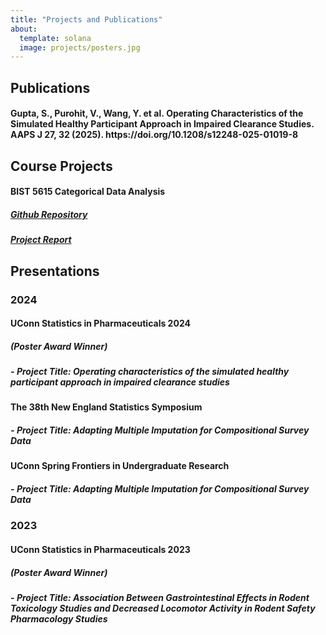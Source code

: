 ```yaml
---
title: "Projects and Publications"
about:
  template: solana
  image: projects/posters.jpg
---
```


## Publications
#### **Gupta, S.**, Purohit, V., Wang, Y. et al. Operating Characteristics of the Simulated Healthy Participant Approach in Impaired Clearance Studies. AAPS J 27, 32 (2025). https://doi.org/10.1208/s12248-025-01019-8

## Course Projects

#### BIST 5615 Categorical Data Analysis
##### [Github Repository](https://github.com/Sana-Gupta3/bist5615)
##### [Project Report](projects/BIST_Project_Report-2.pdf)

## Presentations

### 2024

#### **UConn Statistics in Pharmaceuticals 2024**
##### **(Poster Award Winner)**
##### - **Project Title**: Operating characteristics of the simulated healthy participant approach in impaired clearance studies

#### **The 38th New England Statistics Symposium**
##### - **Project Title**: Adapting Multiple Imputation for Compositional Survey Data

#### **UConn Spring Frontiers in Undergraduate Research**
##### - **Project Title**: Adapting Multiple Imputation for Compositional Survey Data

### 2023

#### **UConn Statistics in Pharmaceuticals 2023**
##### **(Poster Award Winner)**
##### - **Project Title**: Association Between Gastrointestinal Effects in Rodent Toxicology Studies and Decreased Locomotor Activity in Rodent Safety Pharmacology Studies